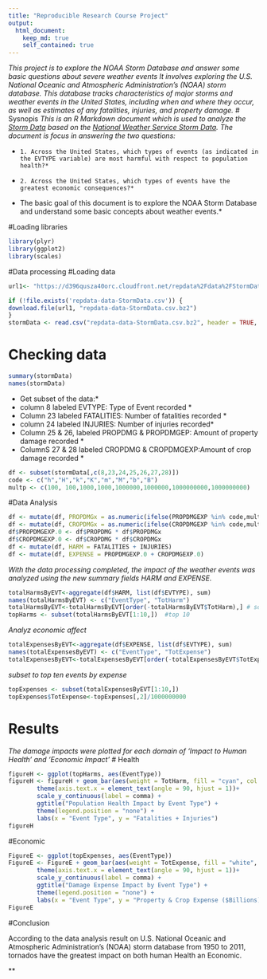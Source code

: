 ---
title: "Reproducible Research Course Project"
output: 
  html_document:
    keep_md: true
    self_contained: true
---
*This project is to explore the NOAA Storm Database and answer some basic questions about severe weather events*
*It involves exploring the U.S. National Oceanic and Atmospheric Administration's (NOAA) storm database. This database tracks characteristics of major storms and weather events in the United States, including when and where they occur, as well as estimates of any fatalities, injuries, and property damage.
*
# Sysnopis
*This is an R Markdown document which is used to analyze the [Storm Data](https://d396qusza40orc.cloudfront.net/repdata%2Fdata%2FStormData.csv.bz2) based on the [National Weather Service Storm Data](https://d396qusza40orc.cloudfront.net/repdata%2Fpeer2_doc%2Fpd01016005curr.pdf). The document is focus in answering the two questions:*

*     1. Across the United States, which types of events (as indicated in the EVTYPE variable) are most harmful with respect to population health?*

*     2. Across the United States, which types of events have the greatest economic consequences?*

* The basic goal of this document is to explore the NOAA Storm Database and understand some basic concepts about weather events.*

#Loading libraries

```{r echo=TRUE}
library(plyr)
library(ggplot2)
library(scales)
```

#Data processing
#Loading data
```{r echo=TRUE}

url1<- "https://d396qusza40orc.cloudfront.net/repdata%2Fdata%2FStormData.csv.bz2"

if (!file.exists('repdata-data-StormData.csv')) {
download.file(url1, "repdata-data-StormData.csv.bz2")
}
stormData <- read.csv("repdata-data-StormData.csv.bz2", header = TRUE, stringsAsFactors = FALSE)
```

# Checking data
```{r echo=TRUE}
summary(stormData)
names(stormData) 
```
* Get subset of the data:* 
* column 8 labeled EVTYPE: Type of Event recorded   *
* Column 23 labeled FATALITIES: Number of fatalities recorded *
* column 24 labeled INJURIES: Number of injuries recorded*
* Column 25 & 26, labeled PROPDMG & PROPDMGEP: Amount of property damage recorded *
* ColumnS 27 & 28 labeled CROPDMG & CROPDMGEXP:Amount of crop damage recorded *

```{r echo=TRUE}
df <- subset(stormData[,c(8,23,24,25,26,27,28)])
code <- c("h","H","k","K","m","M","b","B")
multp <- c(100, 100,1000,1000,1000000,1000000,1000000000,1000000000)
```
#Data Analysis 

```{r echo=TRUE}
df <- mutate(df, PROPDMGx = as.numeric(ifelse(PROPDMGEXP %in% code,multp,0)))
df <- mutate(df, CROPDMGx = as.numeric(ifelse(CROPDMGEXP %in% code,multp,0)))
df$PROPDMGEXP.0 <- df$PROPDMG * df$PROPDMGx
df$CROPDMGEXP.0 <- df$CROPDMG * df$CROPDMGx
df <- mutate(df, HARM = FATALITIES + INJURIES)
df <- mutate(df, EXPENSE = PROPDMGEXP.0 + CROPDMGEXP.0)
```


*With the data processing completed, the impact of the weather events was analyzed using the new summary fields HARM and EXPENSE.*

```{r echo=TRUE}
totalHarmsByEVT<-aggregate(df$HARM, list(df$EVTYPE), sum) 
names(totalHarmsByEVT) <- c("EventType", "TotHarm")
totalHarmsByEVT<-totalHarmsByEVT[order(-totalHarmsByEVT$TotHarm),] # sort descending
topHarms <- subset(totalHarmsByEVT[1:10,])  #top 10
```
*Analyz economic affect *
```{r echo=TRUE}
totalExpensesByEVT<-aggregate(df$EXPENSE, list(df$EVTYPE), sum)
names(totalExpensesByEVT) <- c("EventType", "TotExpense")
totalExpensesByEVT<-totalExpensesByEVT[order(-totalExpensesByEVT$TotExpense),]
```
*subset to top ten events by expense*
```{r echo=TRUE}
topExpenses <- subset(totalExpensesByEVT[1:10,])
topExpenses$TotExpense<-topExpenses[,2]/1000000000
```

# Results
*The damage impacts were plotted for each domain of 'Impact to Human Health' and 'Economic Impact' *
# Health
```{r echo=TRUE}
figureH <- ggplot(topHarms, aes(EventType))
figureH <- figureH + geom_bar(aes(weight = TotHarm, fill = "cyan", col = "black")) +
        theme(axis.text.x = element_text(angle = 90, hjust = 1))+
        scale_y_continuous(label = comma) + 
        ggtitle("Population Health Impact by Event Type") + 
        theme(legend.position = "none") + 
        labs(x = "Event Type", y = "Fatalities + Injuries") 
figureH
```
#Economic
```{r echo=TRUE}
FigureE <- ggplot(topExpenses, aes(EventType))
FigureE <- FigureE + geom_bar(aes(weight = TotExpense, fill = "white", col="black")) +
        theme(axis.text.x = element_text(angle = 90, hjust = 1))+
        scale_y_continuous(label = comma) + 
        ggtitle("Damage Expense Impact by Event Type") + 
        theme(legend.position = "none") + 
        labs(x = "Event Type", y = "Property & Crop Expense ($Billions)")
FigureE
```

#Conclusion

According to the data analysis result on U.S. National Oceanic and Atmospheric Administration's (NOAA) storm database from 1950 to 2011, tornados have the greatest impact on both human Health an Economic.

**



